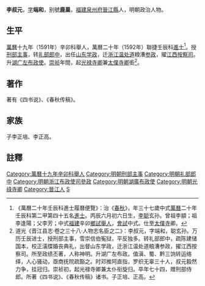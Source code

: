 {{明清人物信息框
| 姓名 = 李叔元
| 原名 =
| 圖片名稱= 
| 圖片大小 =
| 圖片說明 = 
| 最高職務 = 光祿寺卿
| 國家 = 大明 
| 爵位 =
| 籍貫 = [[福建省|福建省]][[泉州府|泉州府]][[晉江縣|晉江縣]]
| 族裔 = 
| 字號 = 字端和，别號鹿巢
| 諡號 =
| 出生日期 = 嘉靖三十五年（1556年）六月初六
| 出生地點 =
| 逝世日期 = 崇禎二年（1629年）
| 逝世地點 =
| 墓葬 =
| 配偶 = 
| 親屬 = 曾祖李顓，祖李逢陽，父李芳
| 出身 =
* 萬曆二十年壬辰科進士
| 經歷 =
| 著作 =  
*《四书说》
*《春秋传稿》
}}

'''李叔元'''{{BD|1556年||1629年||Li}}，[[表字|字]]'''端和'''，别號'''鹿巢'''，[[福建承宣布政使司|福建]][[泉州府|泉州府]][[晉江縣|晉江縣]]人，明朝政治人物。

==生平==
[[萬曆|萬曆]]十九年（1591年）辛卯科舉人，萬曆二十年（1592年）聯捷壬辰科[[進士|進士]]<ref>《萬曆二十年壬辰科進士履曆便覽》：治《[[春秋|春秋]]》，年三十七歲中式[[萬曆|萬曆]]二十年壬辰科第二甲第四十五名[[進士|進士]]。丙辰六月初六日生，[[李聪|李聪]]玄孙。曾祖李顓；祖李逢陽；父李芳；中式[[福建|福建]]辛卯[[鄉試|鄉試]][[舉人|舉人]]，[[會試|會試]]中式。仕至[[太僕寺|太僕寺]]卿。</ref>。授[[刑部|刑部]][[主事|主事]]，转[[礼部|礼部]][[郎中|郎中]]，出任[[山东|山东]][[学政|学政]]，迁[[浙江|浙江]][[温处道|温处道]]粮漕[[参政|参政]]，擢[[江西|江西]][[按察司|按察司]]。升[[湖广|湖广]][[左布政使|左布政使]]。[[崇祯|崇祯]]年間，起[[光禄寺卿|光禄寺卿]]兼[[太僕寺卿|太僕寺卿]]銜<ref>道光《晋江县志·卷之三十八·人物志名臣之二》：李叔元，字端和，聪玄孙。万历壬辰进士，授刑部主事，雪崇信伯寃狱，平反独多。转礼部郎中，疏陈建储国本，校正潢牒婚丧典礼，出督山东学政，迁浙江温处道粮漕参政，擢江西按察司。所至政绩丕著，人称神明。升湖广左布政。值滇、蜀、黔三饷转运络绎，人心骚动，亟商抚院疏豁之。时邓推阿直指，罗织无辜三十人，叔元毅然力争，挂冠归。崇祯初，起光禄寺卿兼太仆衔旋归。卒年七十四，赠刑部侍郎。所著《四书说》、《春秋传稿》诸书。子正培、正高。</ref>。

==著作==
著有《四书说》、《春秋传稿》。

==家族==
子李正培、李正高。

==註釋==
{{reflist}}

{{萬曆二十年壬辰科殿试金榜}}
{{DEFAULTSORT:Li李}}
[[Category:萬曆十九年辛卯科舉人|Category:萬曆十九年辛卯科舉人]]
[[Category:明朝刑部主事|Category:明朝刑部主事]]
[[Category:明朝礼部郎中|Category:明朝礼部郎中]]
[[Category:明朝浙江布政使司參政|Category:明朝浙江布政使司參政]]
[[Category:明朝湖廣布政使|Category:明朝湖廣布政使]]
[[Category:明朝光祿寺卿|Category:明朝光祿寺卿]]
[[Category:晉江人|Category:晉江人]]
[[Category:李姓|S]]